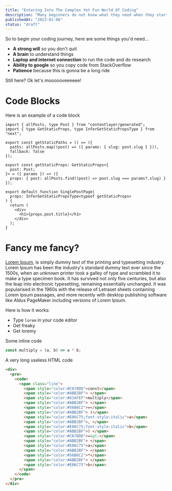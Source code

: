 ```yaml
---
title: "Entering Into The Complex Yet Fun World Of Coding"
description: "Many beginners do not know what they need when they start out to code. This blog post aims to help you understand a few of the things you may need."
publishedAt: "2023-01-06"
status: "draft"
---
```


So to begin your coding journey, here are some things you'd need...

- **A strong will** so you don't quit
- **A brain** to understand things
- **Laptop and internet connection** to run the code and do research
- **Ability to google** so you copy code from StackOverflow
- **Patience** because this is gonna be a long ride

Still here? Ok let's moooooveeeeee!

# Code Blocks

Here is an example of a code block

```tsx showLineNumbers title="pages/blog/[slug].tsx" {5,12,20}
import { allPosts, type Post } from "contentlayer/generated";
import { type GetStaticProps, type InferGetStaticPropsType } from "next";

export const getStaticPaths = () => ({
  paths: allPosts.map((post) => ({ params: { slug: post.slug } })),
  fallback: false
});

export const getStaticProps: GetStaticProps<{
  post: Post;
}> = ({ params }) => ({
  props: { post: allPosts.find((post) => post.slug === params?.slug) }
});

export default function SinglePostPage(
  props: InferGetStaticPropsType<typeof getStaticProps>
) {
  return (
    <div>
      <h1>{props.post.title}</h1>
    </div>
  );
}
```

# Fancy me fancy?

[Lorem Ipsum](https://www.lipsum.com/), is simply dummy text of the printing and typesetting industry. Lorem Ipsum has been the industry's standard dummy text ever since the 1500s, when an unknown printer took a galley of type and scrambled it to make a type specimen book. It has survived not only five centuries, but also the leap into electronic typesetting, remaining essentially unchanged. It was popularised in the 1960s with the release of Letraset sheets containing Lorem Ipsum passages, and more recently with desktop publishing software like Aldus PageMaker including versions of Lorem Ipsum.

Here is how it works:

- Type `lorem` in your code editor
- Get freaky
- Get loremy

Some inline code

```js
const multiply = (a, b) => a * b;
```

A very long useless HTML code

```html showLineNumbers
<div>
  <pre>
    <code>
      <span class="line">
        <span style="color:#C678DD">const</span>
        <span style="color:#ABB2BF"> </span>
        <span style="color:#61AFEF">multiply</span>
        <span style="color:#ABB2BF"> </span>
        <span style="color:#56B6C2">=</span>
        <span style="color:#ABB2BF"> (</span>
        <span style="color:#E06C75;font-style:italic">a</span>
        <span style="color:#ABB2BF">, </span>
        <span style="color:#E06C75;font-style:italic">b</span>
        <span style="color:#ABB2BF">) </span>
        <span style="color:#C678DD">=&gt;</span>
        <span style="color:#ABB2BF"> </span>
        <span style="color:#E06C75">a</span>
        <span style="color:#ABB2BF"> </span>
        <span style="color:#56B6C2">*</span>
        <span style="color:#ABB2BF"> </span>
        <span style="color:#E06C75">b</span>
      </span>
    </code>
  </pre>
</div>
```
